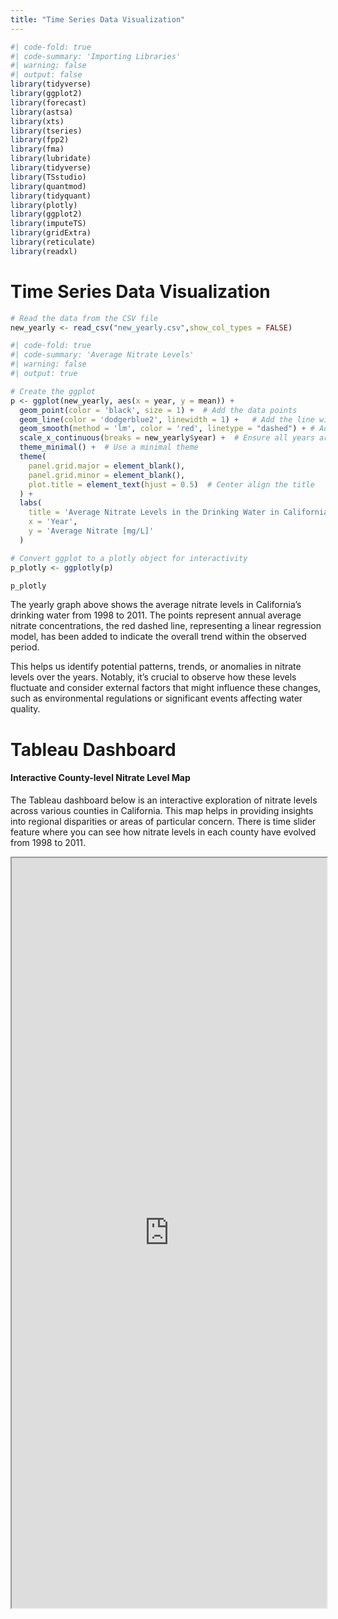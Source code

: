 ```yaml
---
title: "Time Series Data Visualization"
---
```


```r
#| code-fold: true
#| code-summary: 'Importing Libraries'
#| warning: false
#| output: false
library(tidyverse)
library(ggplot2)
library(forecast)
library(astsa) 
library(xts)
library(tseries)
library(fpp2)
library(fma)
library(lubridate)
library(tidyverse)
library(TSstudio)
library(quantmod)
library(tidyquant)
library(plotly)
library(ggplot2)
library(imputeTS)
library(gridExtra)
library(reticulate)
library(readxl)
```

# Time Series Data Visualization

```r
# Read the data from the CSV file
new_yearly <- read_csv("new_yearly.csv",show_col_types = FALSE)
```



```r
#| code-fold: true
#| code-summary: 'Average Nitrate Levels'
#| warning: false
#| output: true

# Create the ggplot
p <- ggplot(new_yearly, aes(x = year, y = mean)) +
  geom_point(color = 'black', size = 1) +  # Add the data points
  geom_line(color = 'dodgerblue2', linewidth = 1) +   # Add the line with updated syntax
  geom_smooth(method = 'lm', color = 'red', linetype = "dashed") + # Add a smooth line
  scale_x_continuous(breaks = new_yearly$year) +  # Ensure all years are shown
  theme_minimal() +  # Use a minimal theme
  theme(
    panel.grid.major = element_blank(),
    panel.grid.minor = element_blank(),
    plot.title = element_text(hjust = 0.5)  # Center align the title
  ) +
  labs(
    title = 'Average Nitrate Levels in the Drinking Water in California',
    x = 'Year',
    y = 'Average Nitrate [mg/L]'
  )

# Convert ggplot to a plotly object for interactivity
p_plotly <- ggplotly(p)

p_plotly
```


The yearly graph above shows the average nitrate levels in California's drinking water from 1998 to 2011. The points represent annual average nitrate concentrations, the red dashed line, representing a linear regression model, has been added to indicate the overall trend within the observed period. 

This helps us identify potential patterns, trends, or anomalies in nitrate levels over the years. Notably, it's crucial to observe how these levels fluctuate and consider external factors that might influence these changes, such as environmental regulations or significant events affecting water quality.



# Tableau Dashboard

#### Interactive County-level Nitrate Level Map

The Tableau dashboard below is an interactive exploration of nitrate levels across various counties in California. This map helps in providing insights into regional disparities or areas of particular concern. There is time slider feature where you can see how nitrate levels in each county have evolved from 1998 to 2011.


<iframe src="https://public.tableau.com/views/california_17104055601850/Dashboard1?:embed=y&:display_count=yes&:showVizHome=no" width="100%" height="1200"></iframe>



